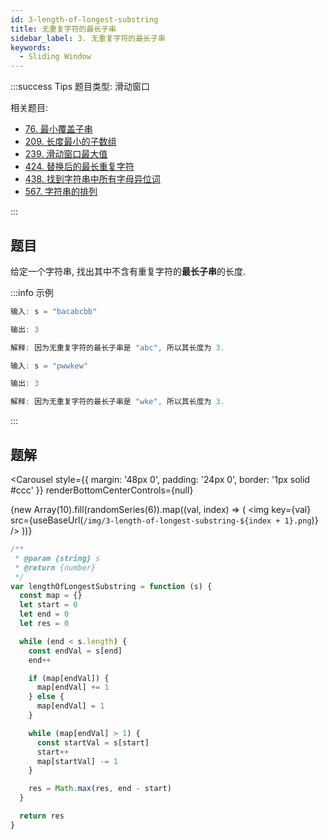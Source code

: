 ```yaml
---
id: 3-length-of-longest-substring
title: 无重复字符的最长子串
sidebar_label: 3. 无重复字符的最长子串
keywords:
  - Sliding Window
---
```


:::success Tips
题目类型: 滑动窗口

相关题目:

- [76. 最小覆盖子串](/leetcode/hard/76-min-window)
- [209. 长度最小的子数组](/leetcode/medium/209-min-sub-array-len)
- [239. 滑动窗口最大值](/leetcode/hard/239-max-sliding-window)
- [424. 替换后的最长重复字符](/leetcode/medium/424-character-replacement)
- [438. 找到字符串中所有字母异位词](/leetcode/medium/438-find-anagrams)
- [567. 字符串的排列](/leetcode/medium/567-check-inclusion)

:::

## 题目

给定一个字符串, 找出其中不含有重复字符的**最长子串**的长度.

:::info 示例

```ts
输入: s = "bacabcbb"

输出: 3

解释: 因为无重复字符的最长子串是 "abc", 所以其长度为 3.
```

```ts
输入: s = "pwwkew"

输出: 3

解释: 因为无重复字符的最长子串是 "wke", 所以其长度为 3.
```

:::

## 题解


<Carousel
  style={{ margin: '48px 0', padding: '24px 0', border: '1px solid #ccc' }}
  renderBottomCenterControls={null}
>
  {new Array(10).fill(randomSeries(6)).map((val, index) => (
    <img
      key={val}
      src={useBaseUrl(`/img/3-length-of-longest-substring-${index + 1}.png`)}
    />
  ))}
</Carousel>

```ts
/**
 * @param {string} s
 * @return {number}
 */
var lengthOfLongestSubstring = function (s) {
  const map = {}
  let start = 0
  let end = 0
  let res = 0

  while (end < s.length) {
    const endVal = s[end]
    end++

    if (map[endVal]) {
      map[endVal] += 1
    } else {
      map[endVal] = 1
    }

    while (map[endVal] > 1) {
      const startVal = s[start]
      start++
      map[startVal] -= 1
    }

    res = Math.max(res, end - start)
  }

  return res
}
```
